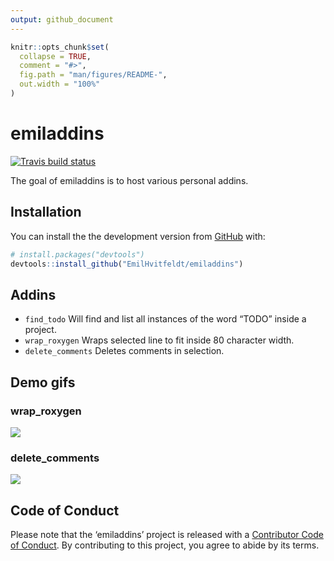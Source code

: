 ```yaml
---
output: github_document
---
```


<!-- README.md is generated from README.Rmd. Please edit that file -->

```r
knitr::opts_chunk$set(
  collapse = TRUE,
  comment = "#>",
  fig.path = "man/figures/README-",
  out.width = "100%"
)
```
# emiladdins

<!-- badges: start -->
[![Travis build status](https://travis-ci.org/EmilHvitfeldt/emiladdins.svg?branch=master)](https://travis-ci.org/EmilHvitfeldt/emiladdins)
<!-- badges: end -->

The goal of emiladdins is to host various personal addins.

## Installation

You can install the the development version from [GitHub](https://github.com/) with:

``` r
# install.packages("devtools")
devtools::install_github("EmilHvitfeldt/emiladdins")
```

## Addins

- `find_todo` Will find and list all instances of the word "TODO" inside a project.
- `wrap_roxygen` Wraps selected line to fit inside 80 character width.
- `delete_comments` Deletes comments in selection.

## Demo gifs

### wrap_roxygen

![](gifs/wrap_roxygen.gif)

### delete_comments

![](gifs/delete_comments.gif)

## Code of Conduct

Please note that the 'emiladdins' project is released with a [Contributor Code of Conduct](CODE_OF_CONDUCT.md). By contributing to this project, you agree to abide by its terms.
